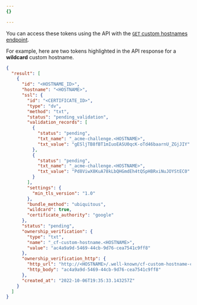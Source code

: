 ```yaml
---
{}

---
```


You can access these tokens using the API with the [`GET` custom hostnames endpoint](/api/resources/custom_hostnames/methods/list/).

For example, here are two tokens highlighted in the API response for a **wildcard** custom hostname.

```json title="Response" {11,12,13,14,15,16,17,18,19,20,21,22}
{
  "result": [
    {
      "id": "<HOSTNAME_ID>",
      "hostname": "<HOSTNAME>",
      "ssl": {
        "id": "<CERTIFICATE_ID>",
        "type": "dv",
        "method": "txt",
        "status": "pending_validation",
        "validation_records": [
          {
            "status": "pending",
            "txt_name": "_acme-challenge.<HOSTNAME>",
            "txt_value": "gESljTB8fBT1mIuoEASU0qcK-oTd46baarnU_ZGjJIY"
          },
          {
            "status": "pending",
            "txt_name": "_acme-challenge.<HOSTNAME>",
            "txt_value": "Pd8ViwX8KuA78kLbQHGmdEh4tQSpHBRxiNuJOYStEC0"
          }
        ],
        "settings": {
          "min_tls_version": "1.0"
        },
        "bundle_method": "ubiquitous",
        "wildcard": true,
        "certificate_authority": "google"
      },
      "status": "pending",
      "ownership_verification": {
        "type": "txt",
        "name": "_cf-custom-hostname.<HOSTNAME>",
        "value": "ac4a9a9d-5469-44cb-9d76-cea7541c9ff8"
      },
      "ownership_verification_http": {
        "http_url": "http://<HOSTNAME>/.well-known/cf-custom-hostname-challenge/fabdf93c-a4ce-4075-9f3f-c553a5f93bed",
        "http_body": "ac4a9a9d-5469-44cb-9d76-cea7541c9ff8"
      },
      "created_at": "2022-10-06T19:35:33.143257Z"
    }
  ]
}
```
